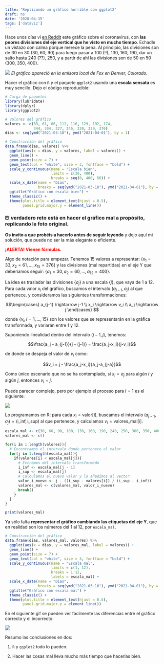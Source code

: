 ```yaml
---
title: "Replicando un gráfico horrible con ggplot2"
draft: no
date: '2020-04-15'
tags: ['dataviz']
---
```


Hace unos días vi [en Reddit](https://www.reddit.com/r/CrappyDesign/comments/fv0fpz/the_yaxis_on_this_fox_news_graph_of_coronavirus/) este gráfico sobre el coronavirus, con **las peores divisiones del eje vertical que he visto en mucho tiempo**. Echadle un vistazo con calma porque merece la pena. Al principio, las divisiones son de 30 en 30 (30, 60, 90) para luego pasar a 100 (!!), 130, 160, 190, dar un salto hasta 240 (??), 250, y a partir de ahí las divisiones son de 50 en 50 (300, 350, 400).

![](\posts\images\2020\20200415_desastre_grafico_escala\bad_scale.jpg)
*El gráfico apareció en la emisora local de Fox en Denver, Colorado*.

Hacer el gráfico con `R` y el paquete `ggplot2` usando una **escala sensata** es muy sencillo. Dejo el código reproducible:

```r
# Carga de paquetes
library(lubridate)
library(dplyr)
library(ggplot2)

# Valores del gráfico
valores <- c(33, 61, 86, 112, 116, 129, 192, 174,
             344, 304, 327, 246, 320, 339, 376)
dias <- seq(ymd("2021-03-18"), ymd("2021-04-01"), by = 1)

# Construcción del gráfico
data.frame(dias, valores) %>%
  ggplot(aes(x = dias, y = valores, label = valores)) + 
  geom_line() +
  geom_point(size = 7) +
  geom_text(col = "white", size = 3, fontface = "bold") + 
  scale_y_continuous(name = "Escala bien",
                     limits = c(30, 400),
                     breaks = seq(0, 400, 50)) + 
  scale_x_date(name = "Días",
               breaks = seq(ymd("2021-03-18"), ymd("2021-04-01"), by = 2)) + 
  ggtitle("Gráfico con escala bien") + 
  theme_classic() + 
  theme(plot.title = element_text(hjust = 0.5),
        panel.grid.major.y = element_line())
```

### **El verdadero reto está en hacer el gráfico mal a propósito, replicando la foto original.**

**Os invito a que probéis a hacerlo antes de seguir leyendo** y dejo aquí mi solución, que puede no ser la más elegante o eficiente.

<font color="red">**¡ALERTA! Vienen fórmulas.**</font>

Algo de notación para empezar. Tenemos 15 valores a representar: $\{x_1 = 33, x_2 = 61, \dots, x_{15} = 376\}$ y las divisiones (mal repartidas) en el eje Y que deberíamos seguir: $\{a_1 = 30, a_2 = 60, \dots, a_{12} = 400\}$.

La idea es trasladar las divisiones $\{a_j\}$ a una escala $\{j\}$, que vaya de $1$ a $12$. Para cada valor $x_i$ del gráfico, buscamos el intervalo $(a_{j-1}, a_j)$ al que pertenece, y consideramos las siguientes transformaciones:

$$\begin{cases}
a_{j-1} \rightarrow j-1 \\
x_i \rightarrow v_i \\
a_j \rightarrow j
\end{cases} $$

donde $\{v_i, i = 1, \dots, 15\}$ son los valores que se representarán en la gráfica transformada, y variarán entre 1 y 12.

Suponiendo linealidad dentro del intervalo $(j-1, j)$, tenemos:

$$\frac{a_j - a_{j-1}}{j - (j-1)} = \frac{a_j-x_i}{j-v_i}$$  

de donde se despeja el valor de $v_i$ como:

$$v_i = j - \frac{a_j-x_i}{a_j-a_{j-a}}$$

Como único escenario que no se ha contemplado, si $x_i = a_j$ para algún $i$ y algún $j$, entonces $v_i = j$.

Puede parecer complejo, pero por ejemplo el proceso para $i = 1$ es el siguiente:

![](\posts\images\2020\20200415_desastre_grafico_escala\ejemplo.png)



Lo programamos en R: para cada $x_i = \text{valor[i]}$, buscamos el intervalo $(a_{j-1}, a_j) = (\text{i_inf}, \text{i_sup})$ al que pertenece, y calculamos $v_i = \text{valores_mal[i]}$.

```r
escala_mal <- c(30, 60, 90, 100, 130, 160, 190, 240, 250, 300, 350, 400)
valores_mal <- c()

for(i in 1:length(valores)){
  # Encontramos el intervalo donde pertenece el valor
  for(j in 1:length(escala_mal)){
    if(valores[i] < escala_mal[j]){
      # Extremos del intervalo transformado
      i_inf <- escala_mal[j - 1]
      i_sup <- escala_mal[j]
      # Calculamos el nuevo valor y lo añadimos al vector
      valor_i_nuevo <- j - ((i_sup - valores[i]) / (i_sup - i_inf))
      valores_mal <- c(valores_mal, valor_i_nuevo)
      break()
    }
  }
}

print(valores_mal)
```

Ya sólo falta **representar el gráfico cambiando las etiquetas del eje Y**, que en realidad son los números del 1 al 12, por `escala_mal`.

```r
# Construcción del gráfico
data.frame(dias, valores_mal, valores) %>%
  ggplot(aes(x = dias, y = valores_mal, label = valores)) + 
  geom_line() +
  geom_point(size = 7) +
  geom_text(col = "white", size = 3, fontface = "bold") + 
  scale_y_continuous(name = "Escala mal", 
                     limits = c(1, 12),
                     breaks = 1:12,
                     labels = escala_mal) + 
  scale_x_date(name = "Días",
               breaks = seq(ymd("2021-03-18"), ymd("2021-04-01"), by = 2)) + 
  ggtitle("Gráfico con escala mal") + 
  theme_classic() + 
  theme(plot.title = element_text(hjust = 0.5),
        panel.grid.major.y = element_line())
```


En el siguiente gif se pueden ver fácilmente las diferencias entre el gráfico correcto y el incorrecto:

![](\posts\images\2020\20200415_desastre_grafico_escala\gif.gif)


Resumo las conclusiones en dos:

1. `R` y `ggplot2` todo lo pueden.

2. Hacer las cosas mal lleva mucho más tiempo que hacerlas bien.